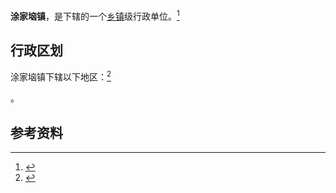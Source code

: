 {{中国乡级行政区|42/07/02/103/000}}

'''涂家垴镇'''，是{{PRC admin/fullname|42/07/02/103/000|3}}下辖的一个[[乡镇|乡镇]]级行政单位。<ref>{{PRC admin/ref sgc|{{PRC admin/parent|42/07/02/103/000}}}}</ref>

== 行政区划 ==

涂家垴镇下辖以下地区：<ref>{{PRC admin/ref sgc|42/07/02/103/000}}</ref>

{{PRC admin/children|42/07/02/103/000}}。

== 参考资料 ==

{{reflist}}

{{行政区划小作品}}
{{PRC admin/navcat|42/07/02/103/000}}